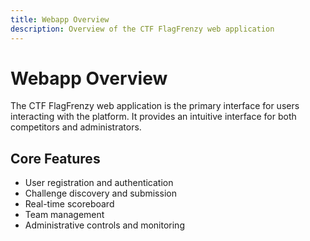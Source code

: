 ```yaml
---
title: Webapp Overview
description: Overview of the CTF FlagFrenzy web application
---
```


# Webapp Overview

The CTF FlagFrenzy web application is the primary interface for users interacting with the platform. It provides an intuitive interface for both competitors and administrators.

## Core Features

- User registration and authentication
- Challenge discovery and submission
- Real-time scoreboard
- Team management
- Administrative controls and monitoring
